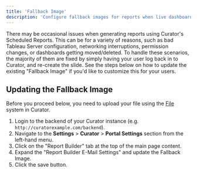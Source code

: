 ```yaml
---
title: 'Fallback Image'
description: 'Configure fallback images for reports when live dashboard content cannot be rendered or is unavailable.'
---
```


There may be occasional issues when generating reports using Curator's Scheduled Reports.  This can be for a variety of
reasons, such as bad Tableau Server configuration, networking interruptions, permission changes, or dashboards getting
moved/deleted.  To handle these scenarios, the majority of them are fixed by simply having your user log back in to
Curator, and re-create the slide.  See the steps below on how to update the existing "Fallback Image" if you'd like to
customize this for your users.

## Updating the Fallback Image

Before you proceed below, you need to upload your file using the [File](https://curator.interworks.com/page/kb/site-content-designfiles/files/1077)
system in Curator.

1. Login to the backend of your Curator instance (e.g. `http://curatorexample.com/backend`).
2. Navigate to the **Settings** > **Curator** > **Portal Settings** section from the left-hand menu.
3. Click on the "Report Builder" tab at the top of the main page content.
4. Expand the "Report Builder E-Mail Settings" and update the Fallback Image.
5. Click the save button.
